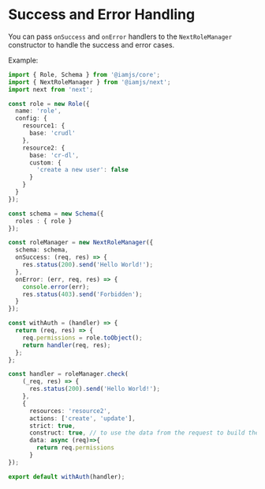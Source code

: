 # Success and Error Handling

You can pass `onSuccess` and `onError` handlers to the `NextRoleManager` constructor to handle the success and error cases.

Example:

```ts
import { Role, Schema } from '@iamjs/core';
import { NextRoleManager } from '@iamjs/next';
import next from 'next';

const role = new Role({
  name: 'role',
  config: {
    resource1: {
      base: 'crudl'
    },
    resource2: {
      base: 'cr-dl',
      custom: {
        'create a new user': false
      }
    }
  }
});

const schema = new Schema({
  roles : { role }
});

const roleManager = new NextRoleManager({
  schema: schema,
  onSuccess: (req, res) => {
    res.status(200).send('Hello World!');
  },
  onError: (err, req, res) => {
    console.error(err);
    res.status(403).send('Forbidden');
  }
});

const withAuth = (handler) => {
  return (req, res) => {
    req.permissions = role.toObject();
    return handler(req, res);   
  };
};

const handler = roleManager.check(
    (_req, res) => {
      res.status(200).send('Hello World!');
    },
    {
      resources: 'resource2',
      actions: ['create', 'update'],
      strict: true,
      construct: true, // to use the data from the request to build the role's permissions
      data: async (req)=>{
        return req.permissions
      }
});

export default withAuth(handler);
```
